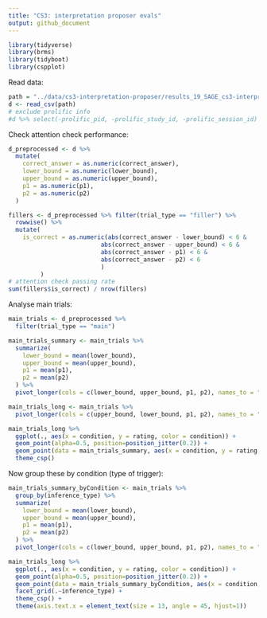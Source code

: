 ```yaml
---
title: "CS3: interpretation proposer evals"
output: github_document
---
```


```r
library(tidyverse)
library(brms)
library(tidyboot)
library(cspplot)
```

Read data:
```r
path = "../data/cs3-interpretation-proposer/results_19_SAGE_cs3-interpretation-proposer-evals_pilot-1_10.csv"
d <- read_csv(path)
# exclude prolific info
#d %>% select(-prolific_pid, -prolific_study_id, -prolific_session_id) %>% write_csv(path)
```

Check attention check performance:
```r
d_preprocessed <- d %>%
  mutate(
    correct_answer = as.numeric(correct_answer),
    lower_bound = as.numeric(lower_bound),
    upper_bound = as.numeric(upper_bound),
    p1 = as.numeric(p1),
    p2 = as.numeric(p2)
  )

fillers <- d_preprocessed %>% filter(trial_type == "filler") %>%
  rowwise() %>%
  mutate(
    is_correct = as.numeric(abs(correct_answer - lower_bound) < 6 &
                          abs(correct_answer - upper_bound) < 6 &
                          abs(correct_answer - p1) < 6 &
                          abs(correct_answer - p2) < 6
                          )
         )
# attention check passing rate
sum(fillers$is_correct) / nrow(fillers)
```

Analyse main trials:
```r
main_trials <- d_preprocessed %>%
  filter(trial_type == "main")

main_trials_summary <- main_trials %>%
  summarize(
    lower_bound = mean(lower_bound),
    upper_bound = mean(upper_bound),
    p1 = mean(p1),
    p2 = mean(p2)
  ) %>%
  pivot_longer(cols = c(lower_bound, upper_bound, p1, p2), names_to = "condition", values_to = "rating")

main_trials_long <- main_trials %>%
  pivot_longer(cols = c(upper_bound, lower_bound, p1, p2), names_to = "condition", values_to = "rating")

main_trials_long %>%
  ggplot(., aes(x = condition, y = rating, color = condition)) +
  geom_point(alpha=0.5, position=position_jitter(0.2)) +
  geom_point(data = main_trials_summary, aes(x = condition, y = rating, color = condition), size=5) +
  theme_csp()
```

Now group these by condition (type of trigger):
```r
main_trials_summary_byCondition <- main_trials %>%
  group_by(inference_type) %>%
  summarize(
    lower_bound = mean(lower_bound),
    upper_bound = mean(upper_bound),
    p1 = mean(p1),
    p2 = mean(p2)
  ) %>%
  pivot_longer(cols = c(lower_bound, upper_bound, p1, p2), names_to = "condition", values_to = "rating")

main_trials_long %>%
  ggplot(., aes(x = condition, y = rating, color = condition)) +
  geom_point(alpha=0.5, position=position_jitter(0.2)) +
  geom_point(data = main_trials_summary_byCondition, aes(x = condition, y = rating, color = condition), size=5) +
  facet_grid(.~inference_type) +
  theme_csp() +
  theme(axis.text.x = element_text(size = 13, angle = 45, hjust=1))
```